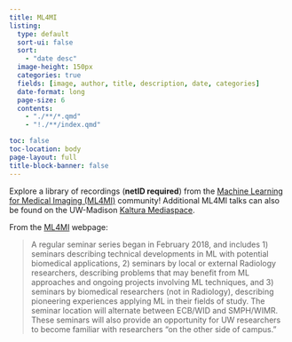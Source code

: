 ```yaml
---
title: ML4MI
listing:
  type: default
  sort-ui: false
  sort:
    - "date desc"
  image-height: 150px
  categories: true
  fields: [image, author, title, description, date, categories]
  date-format: long
  page-size: 6
  contents:
    - "./**/*.qmd"
    - "!./**/index.qmd"

toc: false
toc-location: body
page-layout: full
title-block-banner: false
---
```

Explore a library of recordings (**netID required**) from the [Machine Learning for Medical Imaging (ML4MI)](https://ml4mi.wisc.edu/learning-opportunities/) community! Additional ML4MI talks can also be found on the UW-Madison [Kaltura Mediaspace](https://mediaspace.wisc.edu/channel/Machine%2BLearning%2Bfor%2BMedical%2BImaging%2B%2528ML4MI%2529%2BSeminar%2BSeries/355339002).

From the [ML4MI](https://ml4mi.wisc.edu/learning-opportunities/) webpage:

> A regular seminar series began in February 2018, and includes 1) seminars describing technical developments in ML with potential biomedical applications, 2) seminars by local or external Radiology researchers, describing problems that may benefit from ML approaches and ongoing projects involving ML techniques, and 3) seminars by biomedical researchers (not in Radiology), describing pioneering experiences applying ML in their fields of study. The seminar location will alternate between ECB/WID and SMPH/WIMR. These seminars will also provide an opportunity for UW researchers to become familiar with researchers “on the other side of campus.” 
